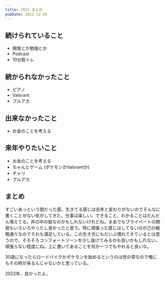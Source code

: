 ```yaml
---
title: 2022 まとめ
pubDate: 2022-12-28
---
```


## 続けられていること
- 開発とか勉強とか
- Podcast
- 10分筋トレ

## 続かられなかったこと
- ピアノ
- Valorant
- ブルアカ

## 出来なかったこと
- お金のことを考える

## 来年やりたいこと
- お金のことを考える
- ちゃんとゲーム (ポケモンかValorantか)
- チャリ
- ブルアカ

## まとめ
すごいあっという間だった感。生きてる感じは去年と変わりがないのでそんなに書くことがない気がしてきた。仕事は楽しい。できること、わかることはだんだん増えてる。井の中の蛙なのかもしれないけれどね。まあでもプライベートの開発もいろいろやったし良かったと思う。特に頑張った感じはしてないのが己の戦略通りなのでそれも満足している。この生き方にもだいぶ慣れてきているとは思うので、そろそろコンフォートゾーンを少し抜けてみるのも良いかもしれない。頑張らない程度にね。上に書いてあることを何か一つでもやれると良いな。

30歳になったらロードバイクかポケモンを始めるというのは世の常なので俺にもその時が来るんじゃないかと思っている。

2022年、良かったよ。